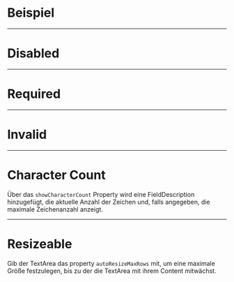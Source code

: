# Beispiel

<LiveCodeEditor />

---

# Disabled

<LiveCodeEditor example="disabled" editorCollapsed />

---

# Required

<LiveCodeEditor example="required" editorCollapsed />

---

# Invalid

<LiveCodeEditor example="invalid" editorCollapsed />

---

# Character Count

Über das `showCharacterCount` Property wird eine FieldDescription hinzugefügt,
die aktuelle Anzahl der Zeichen und, falls angegeben, die maximale Zeichenanzahl
anzeigt.

<LiveCodeEditor example="characterCount" editorCollapsed />

---

# Resizeable

Gib der TextArea das property `autoResizeMaxRows` mit, um eine maximale Größe
festzulegen, bis zu der die TextArea mit ihrem Content mitwächst.

<LiveCodeEditor example="resizeable" editorCollapsed />
